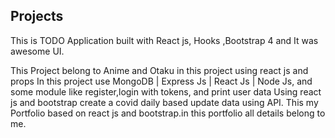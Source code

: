 ## Projects 

<ProjectCard title="Todo App" link="https://tarun-rathore-todoapp.netlify.app/" bg="linear-gradient(217deg, rgba(255,0,0,.8), rgba(255,0,0,0) 70.71%),
            linear-gradient(127deg, rgba(0,255,0,.8), rgba(0,255,0,0) 70.71%),
            linear-gradient(336deg, rgba(0,0,255,.8), rgba(0,0,255,0) 70.71%);">
This is TODO Application built with React js, Hooks ,Bootstrap 4 and It was awesome UI.
</ProjectCard>

<ProjectCard title="Anime-List App" link="https://tarunrathore-anime-app.netlify.app/" bg="linear-gradient(135deg, orange 45%, cyan);">
This Project belong to Anime and Otaku in this project using react js and props 
</ProjectCard>

<ProjectCard title="mern website" link="https://tarunrathore-mernweb.herokuapp.com/" bg="linear-gradient(to bottom right, red, yellow);">
In this project use MongoDB | Express Js | React Js | Node Js, and some module like register,login with tokens, and print user data
</ProjectCard>
<ProjectCard title="tarun portfolio" link="https://tarunrathore-covid19update.netlify.app/" bg="linear-gradient(90deg, rgba(238,224,12,1) 23%, rgba(68,233,45,1) 100%);">
Using react js and bootstrap create a covid daily based update data using API. 
</ProjectCard>
<ProjectCard title="tarun portfolio" link="https://tarun-rathore-portfolio.netlify.app/" bg="linear-gradient(90deg, rgba(238,224,12,1) 23%, rgba(68,233,45,1) 100%);">
This my Portfolio based on react js and bootstrap.in this portfolio all details belong to me.
</ProjectCard>

